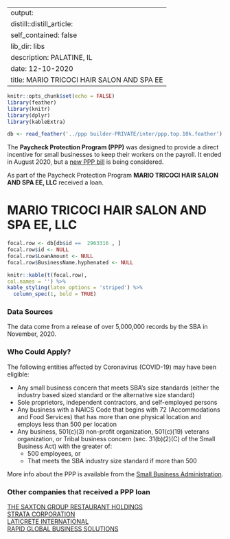 
---
output:
  distill::distill_article:
    self_contained: false
    lib_dir: libs
description: PALATINE, IL 
date: 12-10-2020
title: MARIO TRICOCI HAIR SALON AND SPA EE 
---




```r
knitr::opts_chunk$set(echo = FALSE)
library(feather)
library(knitr)
library(dplyr)
library(kableExtra)

db <- read_feather('../ppp builder-PRIVATE/inter/ppp.top.10k.feather')

```



The **Paycheck Protection Program (PPP)** was designed to provide a direct incentive for small businesses to keep their workers on the payroll. It ended in August 2020, but a [new PPP bill](https://thehill.com/policy/finance/529092-bipartisan-support-for-new-ppp-loans-gains-momentum-in-congress) is being considered.

As part of the Paycheck Protection Program **MARIO TRICOCI HAIR SALON AND SPA EE, LLC** received a loan.


# MARIO TRICOCI HAIR SALON AND SPA EE, LLC 

```r
focal.row <- db[db$id ==  2963316 , ]
focal.row$id <- NULL
focal.row$LoanAmount <- NULL
focal.row$BusinessName.hyphenated <- NULL

knitr::kable(t(focal.row), 
col.names = '') %>%
kable_styling(latex_options = 'striped') %>%
  column_spec(1, bold = TRUE)


```

### Data Sources

The data come from a release of over 5,000,000 records by the SBA in November, 2020.


### Who Could Apply?

The following entities affected by Coronavirus (COVID-19) may have been eligible:

+ Any small business concern that meets SBA’s size standards (either the industry based sized standard or the alternative size standard)
+ Sole proprietors, independent contractors, and self-employed persons
+ Any business with a NAICS Code that begins with 72 (Accommodations and Food Services) that has more than one physical location and employs less than 500 per location
+ Any business, 501(c)(3) non-profit organization, 501(c)(19) veterans organization, or Tribal business concern (sec. 31(b)(2)(C) of the Small Business Act) with the greater of:
  + 500 employees, or 
  + That meets the SBA industry size standard if more than 500


More info about the PPP is available from the [Small Business Administration](https://www.sba.gov/funding-programs/loans/coronavirus-relief-options/paycheck-protection-program).

 
### Other companies that received a PPP loan 
   
 [THE SAXTON GROUP RESTAURANT HOLDINGS](/Paycheck-Protection-Program/4657244-THE-SAXTON-GROUP-RESTAURANT-HOLDINGS) <br> [STRATA CORPORATION](/Paycheck-Protection-Program/4422809-STRATA-CORPORATION) <br> [LATICRETE INTERNATIONAL](/Paycheck-Protection-Program/2703303-LATICRETE-INTERNATIONAL) <br> [RAPID GLOBAL BUSINESS SOLUTIONS](/Paycheck-Protection-Program/3809277-RAPID-GLOBAL-BUSINESS-SOLUTIONS) <br>
